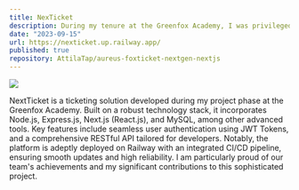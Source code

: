 ```yaml
---
title: NexTicket
description: During my tenure at the Greenfox Academy, I was privileged to be part of the nextGen team, where we collaboratively developed NexTicket, a ticketing solution akin to industry giants like Ticketmaster.
date: "2023-09-15"
url: https://nexticket.up.railway.app/
published: true
repository: AttilaTap/aureus-foxticket-nextgen-nextjs
---
```



[![](https://attila-tapai.vercel.app/NexTicket.png)](https://nexticket.up.railway.app/)

NextTicket is a ticketing solution developed during my project phase at the Greenfox Academy. Built on a robust technology stack, it incorporates Node.js, Express.js, Next.js (React.js), and MySQL, among other advanced tools. Key features include seamless user authentication using JWT Tokens, and a comprehensive RESTful API tailored for developers. Notably, the platform is adeptly deployed on Railway with an integrated CI/CD pipeline, ensuring smooth updates and high reliability. I am particularly proud of our team's achievements and my significant contributions to this sophisticated project.
